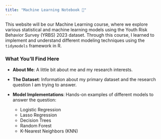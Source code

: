 ```yaml
---
title: "Machine Learning Notebook 👀"
---
```


This website will be our Machine Learning course, where we explore various statistical and machine learning models using the Youth Risk Behavior Survey (YRBS) 2023 dataset. Through this course, I learned to implement and understand different modeling techniques using the `tidymodels` framework in R.

### What You'll Find Here

- **About Me**: A little bit about me and my research interests.
- **The Dataset**: Information about my primary dataset and the research question I am trying to answer.
-   **Model Implementations**: Hands-on examples of different models to answer the question:

    -   Logistic Regression
    -   Lasso Regression
    -   Decision Trees
    -   Random Forest
    -   K-Nearest Neighbors (KNN)
